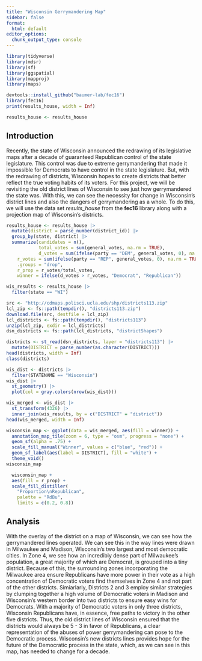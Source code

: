 ```yaml
---
title: "Wisconsin Gerrymandering Map"
sidebar: false
format: 
  html: default
editor_options: 
  chunk_output_type: console
---
```


```r
library(tidyverse)
library(mdsr)     
library(sf) 
library(ggspatial)
library(mapproj)
library(maps)
```

```r
devtools::install_github("baumer-lab/fec16")
library(fec16)
print(results_house, width = Inf)

results_house <- results_house
```

## Introduction

Recently, the state of Wisconsin announced the redrawing of its legislative maps after a decade of guaranteed Republican control of the state legislature. This control was due to extreme gerrymandering that made it impossible for Democrats to have control in the state legislature. But, with the redrawing of districts, Wisconsin hopes to create districts that better reflect the true voting habits of its voters. For this project, we will be revisiting the old district lines of Wisconsin to see just how gerrymandered the state was. With this, we can see the necessity for change in Wisconsin's district lines and also the dangers of gerrymandering as a whole. To do this, we will use the data set *results_house* from the **fec16** library along with a projection map of Wisconsin's districts.

```r
results_house <- results_house |>
  mutate(district = parse_number(district_id)) |>
  group_by(state, district) |>
  summarize(candidates = n(),
            total_votes = sum(general_votes, na.rm = TRUE),
            d_votes = sum(ifelse(party == "DEM", general_votes, 0), na.rm = TRUE),
    r_votes = sum(ifelse(party == "REP", general_votes, 0), na.rm = TRUE),
    .groups = "drop",
    r_prop = r_votes/total_votes,
    winner = ifelse(d_votes > r_votes, "Democrat", "Republican"))
```

```r
wis_results <- results_house |>
  filter(state == "WI") 
```

```r
src <- "http://cdmaps.polisci.ucla.edu/shp/districts113.zip"
lcl_zip <- fs::path(tempdir(), "districts113.zip")
download.file(src, destfile = lcl_zip)
lcl_districts <- fs::path(tempdir(), "districts113")
unzip(lcl_zip, exdir = lcl_districts)
dsn_districts <- fs::path(lcl_districts, "districtShapes")

districts <- st_read(dsn_districts, layer = "districts113") |>
  mutate(DISTRICT = parse_number(as.character(DISTRICT)))
head(districts, width = Inf)
class(districts)
```

```r
wis_dist <- districts |>
  filter(STATENAME == "Wisconsin")
wis_dist |>
  st_geometry() |>
  plot(col = gray.colors(nrow(wis_dist)))
```

```r
wis_merged <- wis_dist |>
  st_transform(4326) |>
  inner_join(wis_results, by = c("DISTRICT" = "district"))
head(wis_merged, width = Inf)
```

```r
wisconsin_map <- ggplot(data = wis_merged, aes(fill = winner)) +
  annotation_map_tile(zoom = 6, type = "osm", progress = "none") + 
  geom_sf(alpha = .75) +
  scale_fill_manual("Winner", values = c("blue", "red")) + 
  geom_sf_label(aes(label = DISTRICT), fill = "white") + 
  theme_void()
wisconsin_map
```

```r
  wisconsin_map + 
  aes(fill = r_prop) + 
  scale_fill_distiller(
    "Proportion\nRepublican", 
    palette = "RdBu", 
    limits = c(0.2, 0.8))
```

## Analysis

With the overlay of the district on a map of Wisconsin, we can see how the gerrymandered lines operated. We can see this in the way lines were drawn in Milwaukee and Madison, Wisconsin's two largest and most democratic cities. In Zone 4, we see how an incredibly dense part of Milwaukee's population, a great majority of which are Democrat, is grouped into a tiny district. Because of this, the surrounding zones incorporating the Milwaukee area ensure Republicans have more power in their vote as a high concentration of Democratic voters find themselves in Zone 4 and not part of the other districts. Simiarlarly, Districts 2 and 3 employ similar strategies by clumping together a high volume of Democratic voters in Madison and Wisconsin's western border into two districts to ensure easy wins for Democrats. With a majority of Democratic voters in only three districts, Wisconsin Republicans have, in essence, free paths to victory in the other five districts. Thus, the old district lines of Wisconsin ensured that the districts would always be 5 - 3 in favor of Republicans, a clear representation of the abuses of power gerrymandering can pose to the Democratic process. Wisconsin's new districts lines provides hope for the future of the Democratic process in the state, which, as we can see in this map, has needed to change for a decade.
